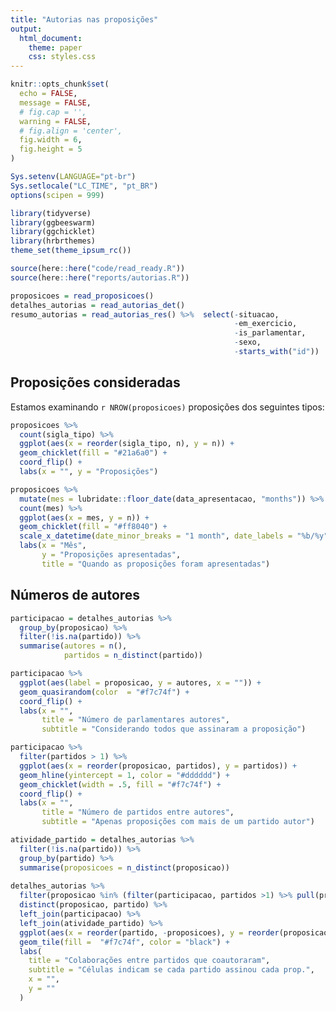 ```yaml
---
title: "Autorias nas proposições"
output:
  html_document:
    theme: paper
    css: styles.css
---
```


```r
knitr::opts_chunk$set(
  echo = FALSE,
  message = FALSE,
  # fig.cap = '',
  warning = FALSE,
  # fig.align = 'center',
  fig.width = 6,
  fig.height = 5
)

Sys.setenv(LANGUAGE="pt-br")
Sys.setlocale("LC_TIME", "pt_BR")
options(scipen = 999)
```

```r
library(tidyverse)
library(ggbeeswarm)
library(ggchicklet)
library(hrbrthemes)
theme_set(theme_ipsum_rc())

source(here::here("code/read_ready.R"))
source(here::here("reports/autorias.R"))
```

```r
proposicoes = read_proposicoes()
detalhes_autorias = read_autorias_det()
resumo_autorias = read_autorias_res() %>%  select(-situacao,
                                                  -em_exercicio,
                                                  -is_parlamentar,
                                                  -sexo,
                                                  -starts_with("id"))
```

## Proposições consideradas

Estamos examinando `r NROW(proposicoes)` proposições dos seguintes tipos:

```r
proposicoes %>% 
  count(sigla_tipo) %>% 
  ggplot(aes(x = reorder(sigla_tipo, n), y = n)) + 
  geom_chicklet(fill = "#21a6a0") + 
  coord_flip() + 
  labs(x = "", y = "Proposições")
```


```r
proposicoes %>% 
  mutate(mes = lubridate::floor_date(data_apresentacao, "months")) %>% 
  count(mes) %>% 
  ggplot(aes(x = mes, y = n)) + 
  geom_chicklet(fill = "#ff8040") + 
  scale_x_datetime(date_minor_breaks = "1 month", date_labels = "%b/%y") + 
  labs(x = "Mês", 
       y = "Proposições apresentadas", 
       title = "Quando as proposições foram apresentadas")
```

## Números de autores

```r
participacao = detalhes_autorias %>%
  group_by(proposicao) %>% 
  filter(!is.na(partido)) %>% 
  summarise(autores = n(), 
            partidos = n_distinct(partido))
```

```r
participacao %>%
  ggplot(aes(label = proposicao, y = autores, x = "")) +
  geom_quasirandom(color  = "#f7c74f") +
  coord_flip() +
  labs(x = "",
       title = "Número de parlamentares autores",
       subtitle = "Considerando todos que assinaram a proposição")
```

```r
participacao %>% 
  filter(partidos > 1) %>% 
  ggplot(aes(x = reorder(proposicao, partidos), y = partidos)) + 
  geom_hline(yintercept = 1, color = "#dddddd") + 
  geom_chicklet(width = .5, fill = "#f7c74f") +
  coord_flip() + 
  labs(x = "", 
       title = "Número de partidos entre autores", 
       subtitle = "Apenas proposições com mais de um partido autor")
```
```r
atividade_partido = detalhes_autorias %>% 
  filter(!is.na(partido)) %>% 
  group_by(partido) %>% 
  summarise(proposicoes = n_distinct(proposicao))
  
detalhes_autorias %>%
  filter(proposicao %in% (filter(participacao, partidos >1) %>% pull(proposicao))) %>% 
  distinct(proposicao, partido) %>% 
  left_join(participacao) %>% 
  left_join(atividade_partido) %>% 
  ggplot(aes(x = reorder(partido, -proposicoes), y = reorder(proposicao, partidos))) + 
  geom_tile(fill =  "#f7c74f", color = "black") + 
  labs(
    title = "Colaborações entre partidos que coautoraram",
    subtitle = "Células indicam se cada partido assinou cada prop.",
    x = "",
    y = ""
  )
```

